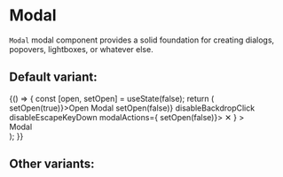 
<Meta title="Core/Modal" component={Modal} />

# Modal

`Modal` modal component provides a solid foundation for creating dialogs, popovers,
lightboxes, or whatever else.

## Default variant:

<Canvas>
  <Story name="Primary">
    {() => {
      const [open, setOpen] = useState(false);
      return (
        <div>
          <ButtonFilled onClick={() => setOpen(true)}>Open Modal</ButtonFilled>
          <Modal
            open={open}
            onClose={() => setOpen(false)}
            disableBackdropClick
            disableEscapeKeyDown
            modalActions={
              <ButtonOutlined onClick={() => setOpen(false)}>
                &#x2715;
              </ButtonOutlined>
            }
          >
            <div
              style={{
                padding: "2.5rem",
                fontSize: "2rem",
                marginBottom: "15rem",
              }}
            >
              Modal
            </div>
          </Modal>
        </div>
      );
    }}
  </Story>
</Canvas>

## Other variants:

<ArgsTable of={Modal} />
